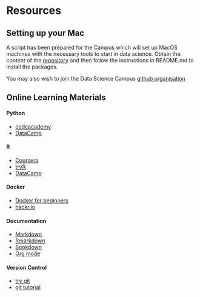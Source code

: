 # Resources

## Setting up your Mac

A script has been prepared for the Campus which will set up MacOS machines with
the necessary tools to start in data science. Obtain the content of
the [repository](https://github.com/nathaneastwood/brew-ds) and then follow the
instructions in README.md to install the packages.

You may also wish to join the Data Science
Campus [github organisation](https://github.com/datasciencecampus) 



## Online Learning Materials

#### Python

* [codeacademy](https://www.codecademy.com/learn/python)
* [DataCamp](https://www.datacamp.com/courses/tech:python)


#### R

* [Coursera](https://www.coursera.org/courses?languages=en&query=R)
* [tryR](http://tryr.codeschool.com)
* [DataCamp](https://www.datacamp.com/courses/tech:python)


#### Docker

* [Docker for beginners](https://prakhar.me/docker-curriculum/)
* [hackr.io](https://hackr.io/tutorials/learn-docker)


#### Documentation

* [Markdown](http://www.markdowntutorial.com/)
* [Rmarkdown](http://rmarkdown.rstudio.com/)
* [Bookdown](https://bookdown.org/yihui/bookdown/)
* [Org mode](http://orgmode.org/worg/)


#### Version Control

* [try git](https://try.github.io)
* [git tutorial](https://git-scm.com/docs/gittutorial)
